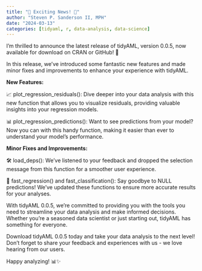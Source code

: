 ```yaml
---
title: "🚀 Exciting News! 🚀"
author: "Steven P. Sanderson II, MPH"
date: "2024-03-13"
categories: [tidyaml, r, data-analysis, data-science]
---
```


I'm thrilled to announce the latest release of tidyAML, version 0.0.5, now available for download on CRAN or GitHub! 🎉

In this release, we've introduced some fantastic new features and made minor fixes and improvements to enhance your experience with tidyAML.

**New Features:**

📈 plot_regression_residuals(): Dive deeper into your data analysis with this new function that allows you to visualize residuals, providing valuable insights into your regression models.

📊 plot_regression_predictions(): Want to see predictions from your model? Now you can with this handy function, making it easier than ever to understand your model's performance.

**Minor Fixes and Improvements:**

🛠️ load_deps(): We've listened to your feedback and dropped the selection message from this function for a smoother user experience.

🔄 fast_regression() and fast_classification(): Say goodbye to NULL predictions! We've updated these functions to ensure more accurate results for your analyses.

With tidyAML 0.0.5, we're committed to providing you with the tools you need to streamline your data analysis and make informed decisions. Whether you're a seasoned data scientist or just starting out, tidyAML has something for everyone.

Download tidyAML 0.0.5 today and take your data analysis to the next level! Don't forget to share your feedback and experiences with us - we love hearing from our users.

Happy analyzing! 📊✨
